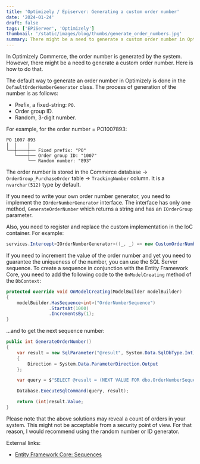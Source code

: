 ```yaml
---
title: 'Optimizely / Episerver: Generating a custom order number'
date: '2024-01-24'
draft: false
tags: ['EPiServer', 'Optimizely']
thumbnail: '/static/images/blog/thumbs/generate_order_numbers.jpg'
summary: There might be a need to generate a custom order number in Optimizely Commerce. This post shows how to do it.
---
```


In Optimizely Commerce, the order number is generated by the system. However, there might be a need to generate a custom order number. Here is how to do that.

The default way to generate an order number in Optimizely is done in the `DefaultOrderNumberGenerator` class. The process of generation of the number is as follows:

* Prefix, a fixed-string: `PO`.
* Order group ID.
* Random, 3-digit number.

For example, for the order number = PO1007893:

```
PO 1007 893
│  │    │
└──┼────┼── Fixed prefix: "PO"
   └────┼── Order group ID: "1007"
        └── Random number: "893"
```

The order number is stored in the Commerce database → `OrderGroup_PurchaseOrder` table → `TrackingNumber` column. It is a `nvarchar(512)` type by default.

If you need to write your own order number generator, you need to implement the `IOrderNumberGenerator` interface. The interface has only one method, `GenerateOrderNumber` which returns a string and has an `IOrderGroup` parameter.

Also, you need to register and replace the custom implementation in the IoC container. For example:

```csharp
services.Intercept<IOrderNumberGenerator>((_, _) => new CustomOrderNumberGenerator());
```

If you need to increment the value of the order number and yet you need to guarantee the uniqueness of the number, you can use the SQL Server sequence. To create a sequence in conjunction with the Entity Framework Core, you need to add the following code to the `OnModelCreating` method of the `DbContext`:

```csharp
protected override void OnModelCreating(ModelBuilder modelBuilder)
{
    modelBuilder.HasSequence<int>("OrderNumberSequence")
                .StartsAt(1000)
                .IncrementsBy(1);
}
```

...and to get the next sequence number:

```csharp
public int GenerateOrderNumber()
{
    var result = new SqlParameter("@result", System.Data.SqlDbType.Int)
    {
        Direction = System.Data.ParameterDirection.Output
    };

    var query = $"SELECT @result = (NEXT VALUE FOR dbo.OrderNumberSequence)";

    Database.ExecuteSqlCommand(query, result);

    return (int)result.Value;
}
```

<Warning>
Please note that the above solutions may reveal a count of orders in your system. This might not be acceptable from a security point of view. For that reason, I would recommend using the random number or ID generator.
</Warning>

External links:

* [Entity Framework Core: Sequences](https://learn.microsoft.com/en-us/ef/core/modeling/sequences)
